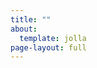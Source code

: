 ```yaml
---
title: ""
about:
  template: jolla
page-layout: full
---
```


<html lang="en">
<head>
    <meta charset="UTF-8">
    <meta name="viewport" content="width=device-width, initial-scale=1.0">
    <title>About</title>
    <script src="https://cdn.tailwindcss.com"></script>
    <script src="https://cdnjs.cloudflare.com/ajax/libs/react/17.0.2/umd/react.development.js"></script>
    <script src="https://cdnjs.cloudflare.com/ajax/libs/react-dom/17.0.2/umd/react-dom.development.js"></script>
    <script src="https://unpkg.com/babel-standalone@6/babel.min.js"></script>
</head>
<body class="bg-[#FFF4F1] text-[#4A1E11]">
    <div class="container mx-auto px-4 py-6 sm:py-12" id="root"></div>

    <script type="text/babel">
    const ProgressBar = ({ language, percentage }) => {
        const colorMap = {
            'R': 'bg-[#E25822]',
            'Python': 'bg-[#F27B50]',
            'TypeScript': 'bg-[#FF6347]',
            'SQL': 'bg-[#FF4500]',
            'NoSQL': 'bg-[#FF7F50]',
            'KQL': 'bg-[#FF6347]',
            'React.js': 'bg-[#FF8C69]',
            'Scikit-Learn': 'bg-[#E25822]',
            'TensorFlow': 'bg-[#F27B50]',
            'Elastic Search': 'bg-[#FF4500]',
            'Azure Search Ai': 'bg-[#FF6347]',
            'Cosmos DB': 'bg-[#FF8C69]',
            'SPSS Modeler': 'bg-[#E25822]',
            'Orange': 'bg-[#F27B50]',
        };

        return (
            <div className="mb-2">
                <div className="flex justify-between text-xs sm:text-sm mb-1">
                    <span>{language}</span>
                    <span>{percentage}%</span>
                </div>
                <div className="w-full bg-gray-200 rounded-full h-2.5">
                    <div 
                        className={`${colorMap[language]} h-2.5 rounded-full`} 
                        style={{width: `${percentage}%`}}
                    ></div>
                </div>
            </div>
        );
    };

    const App = () => {
        const [showMoreAbout, setShowMoreAbout] = React.useState(false);

        return (
            <div className="max-w-4xl mx-auto space-y-6 p-4">
                <div className="grid grid-cols-1 md:grid-cols-2 gap-6">
                    {/* Welcome Card */}
                    <div className="bg-[#F8F9FA] text-black p-6 rounded-lg shadow-lg">
                        <h2 className="text-2xl font-bold mb-4">Welcome!</h2>
                        <p>This space started as my personal notebook. But, in time, it has turned out to be my blog where I share ideas, tutorials, and projects using R to tackle educational challenges.</p>
                        <p>I'm passionate about combining Data Science, Psychometrics, and Data Analytics with the fascinating field of Educational Assessment.</p>
                        <p>Always feel free to contact me about any feedback, questions, or maybe just to say “hi”.</p>
                    </div>

                    {/* Content Description Card */}
                    <div className="bg-[#F8F9FA] text-black p-6 rounded-lg shadow-lg">
                        <h2 className="text-2xl font-bold mb-4">What You Will Find Here</h2>
                        <ul className="list-disc list-inside space-y-2">
                            <li>R programming for data analysis and visualization</li>
                            <li>Psychometrics and educational assessment techniques</li>
                            <li>Machine learning and AI applications in education</li>
                            <li>Explorations of NLP and LLMs in educational research</li>
                            <li>Several applications that I developed for fun and learning</li>
                        </ul>
                    </div>
                </div>

                {/* More About Me Button */}
                {!showMoreAbout && (
                    <div className="text-center">
                        <button 
                            onClick={() => setShowMoreAbout(true)}
                            className="bg-[#E25822] hover:bg-[#FF4500] text-white font-bold py-2 px-4 rounded-full transition duration-300 text-sm sm:text-base"
                        >
                            More About Me
                        </button>
                    </div>
                )}

                {/* More About Me Card */}
                {showMoreAbout && (
                    <div className="space-y-6">
                        <div className="bg-[#F8F9FA] text-black p-6 rounded-lg shadow-lg">
                            <h3 className="text-xl font-bold mb-3">Educational Background</h3>
                            <ul className="space-y-2">
                                <li>
                                    <strong>Ph.D. Candidate</strong><br />
                                    Gazi University, Department of Educational Assessment and Evaluation (2022-ongoing)
                                </li>
                                <li>
                                    <strong>Master's Degree</strong><br />
                                    Ankara University, Assessment and Evaluation in Education (2016-2020)
                                </li>
                                <li>
                                    <strong>Bachelor's Degree</strong><br />
                                    Gazi University, Foreign Language Education (2008-2014)
                                </li>
                            </ul>
                        </div>

                        <div className="bg-[#F8F9FA] text-black p-6 rounded-lg shadow-lg">
                            <h3 className="text-xl font-bold mb-3">My Interests</h3>
                            <p>I am passionate about learning and exploring new ideas in the fields of Data Science, Psychometrics, Data Analytics, and Educational Assessment. My current research interest is mostly on NLP, ML, AES, AI, and LLMs.</p>
                        </div>

                        <div className="bg-[#F8F9FA] text-black p-6 rounded-lg shadow-lg">
                            <h3 className="text-xl font-bold mb-3">1000-Hour Challenge</h3>
                            <p className="mb-4">I'm tracking my mastery in languages and tools with a goal of reaching 1000 hours in each.</p> 
                            <p>Here's my current progress:</p>
                            <div className="space-y-2">
                                <ProgressBar language="R" percentage={100} />
                                <ProgressBar language="Python" percentage={100} />
                                <ProgressBar language="Scikit-Learn" percentage={40} />
                                <ProgressBar language="TensorFlow" percentage={50} />
                                <ProgressBar language="TypeScript" percentage={100} />
                                <ProgressBar language="SQL" percentage={100} />
                                <ProgressBar language="NoSQL" percentage={50} />
                                <ProgressBar language="KQL" percentage={80} />
                                <ProgressBar language="React.js" percentage={20} />
                                <ProgressBar language="Elastic Search" percentage={10} />
                                <ProgressBar language="Azure Search Ai" percentage={40} />
                                <ProgressBar language="Cosmos DB" percentage={80} />
                                <ProgressBar language="SPSS Modeler" percentage={35} />
                                <ProgressBar language="Orange" percentage={1} />
                            </div>
                        </div>
                    </div>
                )}
            </div>
        );
    };

    ReactDOM.render(<App />, document.getElementById('root'));
    </script>
</body>
</html>